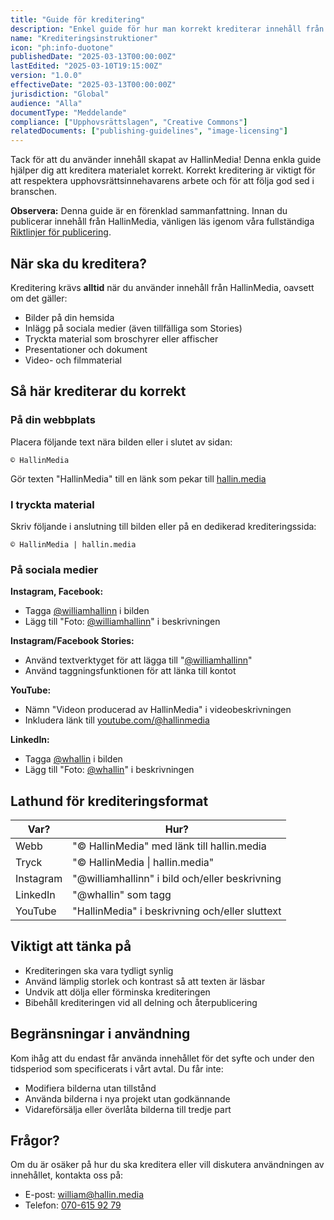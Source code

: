 ```yaml
---
title: "Guide för kreditering"
description: "Enkel guide för hur man korrekt krediterar innehåll från HallinMedia."
name: "Krediteringsinstruktioner"
icon: "ph:info-duotone"
publishedDate: "2025-03-13T00:00:00Z"
lastEdited: "2025-03-10T19:15:00Z"
version: "1.0.0"
effectiveDate: "2025-03-13T00:00:00Z"
jurisdiction: "Global"
audience: "Alla"
documentType: "Meddelande"
compliance: ["Upphovsrättslagen", "Creative Commons"]
relatedDocuments: ["publishing-guidelines", "image-licensing"]
---
```


Tack för att du använder innehåll skapat av HallinMedia! Denna enkla guide hjälper dig att kreditera materialet korrekt. Korrekt kreditering är viktigt för att respektera upphovsrättsinnehavarens arbete och för att följa god sed i branschen.

**Observera:** Denna guide är en förenklad sammanfattning. Innan du publicerar innehåll från HallinMedia, vänligen läs igenom våra fullständiga [Riktlinjer för publicering](/legal/publishing-guidelines).

## När ska du kreditera?

Kreditering krävs **alltid** när du använder innehåll från HallinMedia, oavsett om det gäller:

- Bilder på din hemsida
- Inlägg på sociala medier (även tillfälliga som Stories)
- Tryckta material som broschyrer eller affischer
- Presentationer och dokument
- Video- och filmmaterial

## Så här krediterar du korrekt

### På din webbplats

Placera följande text nära bilden eller i slutet av sidan:

```
© HallinMedia
```

Gör texten "HallinMedia" till en länk som pekar till [hallin.media](https://hallin.media)

### I tryckta material

Skriv följande i anslutning till bilden eller på en dedikerad krediteringssida:

```
© HallinMedia | hallin.media
```

### På sociala medier

**Instagram, Facebook:**

- Tagga [@williamhallinn](https://www.instagram.com/williamhallinn) i bilden
- Lägg till "Foto: [@williamhallinn](https://www.instagram.com/williamhallinn)" i beskrivningen

**Instagram/Facebook Stories:**

- Använd textverktyget för att lägga till "[@williamhallinn](https://www.instagram.com/williamhallinn)"
- Använd taggningsfunktionen för att länka till kontot

**YouTube:**

- Nämn "Videon producerad av HallinMedia" i videobeskrivningen
- Inkludera länk till [youtube.com/@hallinmedia](https://www.youtube.com/@hallinmedia)

**LinkedIn:**

- Tagga [@whallin](https://www.linkedin.com/in/williamhallin) i bilden
- Lägg till "Foto: [@whallin](https://www.linkedin.com/in/williamhallin)" i beskrivningen

## Lathund för krediteringsformat

| Var?      | Hur?                                           |
| --------- | ---------------------------------------------- |
| Webb      | "© HallinMedia" med länk till hallin.media    |
| Tryck     | "© HallinMedia \| hallin.media"               |
| Instagram | "@williamhallinn" i bild och/eller beskrivning |
| LinkedIn  | "@whallin" som tagg                            |
| YouTube   | "HallinMedia" i beskrivning och/eller sluttext |

## Viktigt att tänka på

- Krediteringen ska vara tydligt synlig
- Använd lämplig storlek och kontrast så att texten är läsbar
- Undvik att dölja eller förminska krediteringen
- Bibehåll krediteringen vid all delning och återpublicering

## Begränsningar i användning

Kom ihåg att du endast får använda innehållet för det syfte och under den tidsperiod som specificerats i vårt avtal. Du får inte:

- Modifiera bilderna utan tillstånd
- Använda bilderna i nya projekt utan godkännande
- Vidareförsälja eller överlåta bilderna till tredje part

## Frågor?

Om du är osäker på hur du ska kreditera eller vill diskutera användningen av innehållet, kontakta oss på:

- E-post: william@hallin.media
- Telefon: [070-615 92 79](tel:+46706159279)
